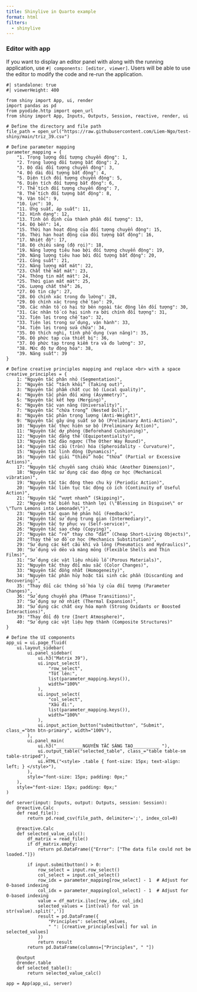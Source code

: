 ```yaml
---
title: Shinylive in Quarto example
format: html
filters:
  - shinylive
---
```

### Editor with app

If you want to display an editor panel with along with the running application, use `#| components: [editor, viewer]`. Users will be able to use the editor to modify the code and re-run the application.

```shinylive-python
#| standalone: true
#| viewerHeight: 400

from shiny import App, ui, render
import pandas as pd
from pyodide.http import open_url
from shiny import App, Inputs, Outputs, Session, reactive, render, ui

# Define the directory and file path
file_path = open_url("https://raw.githubusercontent.com/Liem-Ngo/test-shiny/main/triz_39.csv")

# Define parameter mapping
parameter_mapping = {
    "1. Trọng lượng đối tượng chuyển động": 1,
    "2. Trọng lượng đối tượng bất động": 2,
    "3. Độ dài đối tượng chuyển động": 3,
    "4. Độ dài đối tượng bất động": 4,
    "5. Diện tích đối tượng chuyển động": 5,
    "6. Diện tích đối tượng bất động": 6,
    "7. Thể tích đối tượng chuyển động": 7,
    "8. Thể tích đối tượng bất động": 8,
    "9. Vận tốc": 9,
    "10. Lực": 10,
    "11. Ứng suất, áp suất": 11,
    "12. Hình dạng": 12,
    "13. Tính ổn định của thành phần đối tượng": 13,
    "14. Độ bền": 14,
    "15. Thời hạn hoạt động của đối tượng chuyển động": 15,
    "16. Thời hạn hoạt động của đối tượng bất động": 16,
    "17. Nhiệt độ": 17,
    "18. Độ chiếu sáng (độ rọi)": 18,
    "19. Năng lượng tiêu hao bởi đối tượng chuyển động": 19,
    "20. Năng lượng tiêu hao bởi đối tượng bất động": 20,
    "21. Công suất": 21,
    "22. Năng lượng mất mát": 22,
    "23. Chất thể mất mát": 23,
    "24. Thông tin mất mát": 24,
    "25. Thời gian mất mát": 25,
    "26. Lượng chất thể": 26,
    "27. Độ tin cậy": 27,
    "28. Độ chính xác trong đo lường": 28,
    "29. Độ chính xác trong chế tạo": 29,
    "30. Các nhân tố có hại từ bên ngoài tác động lên đối tượng": 30,
    "31. Các nhân tố có hại sinh ra bởi chính đối tượng": 31,
    "32. Tiện lợi trong chế tạo": 32,
    "33. Tiện lợi trong sử dụng, vận hành": 33,
    "34. Tiện lợi trong sửa chữa": 34,
    "35. Độ thích nghi, tính phổ dụng (vạn năng)": 35,
    "36. Độ phức tạp của thiết bị": 36,
    "37. Độ phức tạp trong kiểm tra và đo lường": 37,
    "38. Mức độ tự động hóa": 38,
    "39. Năng suất": 39
}

# Define creative principles mapping and replace <br> with a space
creative_principles = {
    1: "Nguyên tắc phân nhỏ (Segmentation)",
    2: "Nguyên tắc “tách khỏi” (Taking out)",
    3: "Nguyên tắc phẩm chất cục bộ (Local quality)",
    4: "Nguyên tắc phản đối xứng (Asymmetry)",
    5: "Nguyên tắc kết hợp (Merging)",
    6: "Nguyên tắc vạn năng (Universality)",
    7: "Nguyên tắc “chứa trong” (Nested Doll)",
    8: "Nguyên tắc phản trọng lượng (Anti-Weight)",
    9: "Nguyên tắc gây ứng suất sơ bộ (Preliminary Anti-Action)",
    10: "Nguyên tắc thực hiện sơ bộ (Preliminary Action)",
    11: "Nguyên tắc dự phòng (Beforehand Cushioning)",
    12: "Nguyên tắc đẳng thế (Equipotentiality)",
    13: "Nguyên tắc đảo ngược (The Other Way Round)",
    14: "Nguyên tắc cầu (tròn) hóa (Spheroidality - Curvature)",
    15: "Nguyên tắc linh động (Dynamics)",
    16: "Nguyên tắc giải “thiếu” hoặc “thừa” (Partial or Excessive Actions)",
    17: "Nguyên tắc chuyển sang chiều khác (Another Dimension)",
    18: "Nguyên tắc sử dụng các dao động cơ học (Mechanical vibration)",
    19: "Nguyên tắc tác động theo chu kỳ (Periodic Action)",
    20: "Nguyên tắc liên tục tác động có ích (Continuity of Useful Action)",
    21: "Nguyên tắc “vượt nhanh” (Skipping)",
    22: "Nguyên tắc biến hại thành lợi (\"Blessing in Disguise\" or \"Turn Lemons into Lemonade\")",
    23: "Nguyên tắc quan hệ phản hồi (Feedback)",
    24: "Nguyên tắc sử dụng trung gian (Intermediary)",
    25: "Nguyên tắc tự phục vụ (Self-service)",
    26: "Nguyên tắc sao chép (Copying)",
    27: "Nguyên tắc “rẻ” thay cho “đắt” (Cheap Short-Living Objects)",
    28: "Thay thế sơ đồ cơ học (Mechanics Substitution)",
    29: "Sử dụng các kết cấu khí và lỏng (Pneumatics and Hydraulics)",
    30: "Sử dụng vỏ dẻo và màng mỏng (Flexible Shells and Thin Films)",
    31: "Sử dụng các vật liệu nhiều lỗ (Porous Materials)",
    32: "Nguyên tắc thay đổi màu sắc (Color Changes)",
    33: "Nguyên tắc đồng nhất (Homogeneity)",
    34: "Nguyên tắc phân hủy hoặc tái sinh các phần (Discarding and Recovering)",
    35: "Thay đổi các thông số hóa lý của đối tượng (Parameter Changes)",
    36: "Sử dụng chuyển pha (Phase Transitions)",
    37: "Sử dụng sự nở nhiệt (Thermal Expansion)",
    38: "Sử dụng các chất oxy hóa mạnh (Strong Oxidants or Boosted Interactions)",
    39: "Thay đổi độ trơ (Inert Atmosphere)",
    40: "Sử dụng các vật liệu hợp thành (Composite Structures)"
}

# Define the UI components
app_ui = ui.page_fluid(
    ui.layout_sidebar(
        ui.panel_sidebar(
            ui.h3("Matrix 39"),
            ui.input_select(
                "row_select",
                "Tốt lên:",
                list(parameter_mapping.keys()),
                width="100%"
            ),
            ui.input_select(
                "col_select",
                "Xấu đi:",
                list(parameter_mapping.keys()),
                width="100%"
            ),
            ui.input_action_button("submitbutton", "Submit", class_="btn btn-primary", width="100%"),
        ),
        ui.panel_main(
            ui.h3("__________NGUYÊN TẮC SÁNG TẠO__________ "),
            ui.output_table("selected_table", class_="table table-sm table-striped"),
            ui.HTML("<style> .table { font-size: 15px; text-align: left; } </style>"),
        ),
        style="font-size: 15px; padding: 0px;"
    ),
    style="font-size: 15px; padding: 0px;"
)

def server(input: Inputs, output: Outputs, session: Session):
    @reactive.Calc
    def read_file():
        return pd.read_csv(file_path, delimiter=';', index_col=0)

    @reactive.Calc
    def selected_value_calc():
        df_matrix = read_file()
        if df_matrix.empty:
            return pd.DataFrame({"Error": ["The data file could not be loaded."]})
        
        if input.submitbutton() > 0:
            row_select = input.row_select()
            col_select = input.col_select()
            row_idx = parameter_mapping[row_select] - 1  # Adjust for 0-based indexing
            col_idx = parameter_mapping[col_select] - 1  # Adjust for 0-based indexing
            value = df_matrix.iloc[row_idx, col_idx]
            selected_values = [int(val) for val in str(value).split(',')]
            result = pd.DataFrame({
                "Principles": selected_values,
                " ": [creative_principles[val] for val in selected_values]
            })
            return result
        return pd.DataFrame(columns=["Principles", " "])

    @output
    @render.table
    def selected_table():
        return selected_value_calc()

app = App(app_ui, server)

```
